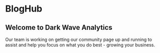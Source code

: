# BlogHub

## Welcome to Dark Wave Analytics

Our team is working on getting our community page up and running to assist and help you focus on what you do best - growing your business.
